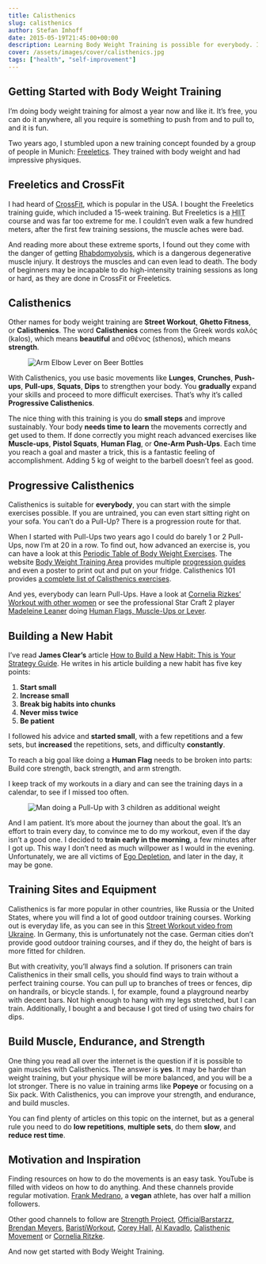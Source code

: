 ```yaml
---
title: Calisthenics
slug: calisthenics
author: Stefan Imhoff
date: 2015-05-19T21:45:00+00:00
description: Learning Body Weight Training is possible for everybody. It’s free, you can do it anywhere, you need no gym or expensive equipment to train, and you can improve constantly.
cover: /assets/images/cover/calisthenics.jpg
tags: ["health", "self-improvement"]
---
```


## Getting Started with Body Weight Training

I’m doing body weight training for almost a year now and like it. It’s free, you can do it anywhere, all you require is something to push from and to pull to, and it is fun.

Two years ago, I stumbled upon a new training concept founded by a group of people in Munich: [Freeletics](https://www.freeletics.com/). They trained with body weight and had impressive physiques.

## Freeletics and CrossFit

I had heard of [CrossFit](https://www.crossfit.com/), which is popular in the USA. I bought the Freeletics training guide, which included a 15-week training. But Freeletics is a <abbr title="High-Intensity Interval Training">HIIT</abbr> course and was far too extreme for me. I couldn’t even walk a few hundred meters, after the first few training sessions, the muscle aches were bad.

And reading more about these extreme sports, I found out they come with the danger of getting [Rhabdomyolysis](https://medium.com/@ericrobertson/crossfits-dirty-little-secret-97bcce70356d), which is a dangerous degenerative muscle injury. It destroys the muscles and can even lead to death. The body of beginners may be incapable to do high-intensity training sessions as long or hard, as they are done in CrossFit or Freeletics.

## Calisthenics

Other names for body weight training are **Street Workout**, **Ghetto Fitness**, or **Calisthenics**. The word **Calisthenics** comes from the Greek words καλός (kalos), which means **beautiful** and σθένος (sthenos), which means **strength**.

<Figure caption="Arm Elbow Lever on Beer Bottles">
	<Image
		src="/assets/images/posts/calisthenics-arm-elbow-lever.jpg"
		alt="Arm Elbow Lever on Beer Bottles"
	/>
</Figure>

With Calisthenics, you use basic movements like **Lunges**, **Crunches**, **Push-ups**, **Pull-ups**, **Squats**, **Dips** to strengthen your body. You **gradually** expand your skills and proceed to more difficult exercises. That’s why it’s called **Progressive Calisthenics**.

<Pullquote text="Adding 5 kg of weight to the barbell doesn’t feel as good." />

The nice thing with this training is you do **small steps** and improve sustainably. Your body **needs time to learn** the movements correctly and get used to them. If done correctly you might reach advanced exercises like **Muscle-ups**, **Pistol Squats**, **Human Flag**, or **One-Arm Push-Ups**. Each time you reach a goal and master a trick, this is a fantastic feeling of accomplishment. Adding 5 kg of weight to the barbell doesn’t feel as good.

## Progressive Calisthenics

Calisthenics is suitable for **everybody**, you can start with the simple exercises possible. If you are untrained, you can even start sitting right on your sofa. You can’t do a Pull-Up? There is a progression route for that.

When I started with Pull-Ups two years ago I could do barely 1 or 2 Pull-Ups, now I’m at 20 in a row. To find out, how advanced an exercise is, you can have a look at this [Periodic Table of Body Weight Exercises](http://strength.stack52.com/periodic-table-of-bodyweight-exercises/). The website [Body Weight Training Area](https://bodyweighttrainingarena.com/) provides multiple [progression guides](https://bodyweighttrainingarena.com/progressive-calisthenics/) and even a poster to print out and put on your fridge. Calisthenics 101 provides [a complete list of Calisthenics exercises](https://www.calisthenics-101.co.uk/blogs/a-complete-list-of-calisthenics-exercises).

And yes, everybody can learn Pull-Ups. Have a look at [Cornelia Rizkes’ Workout with other women](https://youtu.be/FfClYaCzx5U) or see the professional Star Craft 2 player [Madeleine Leaner](https://www.youtube.com/user/MaddeLisk) doing [Human Flags, Muscle-Ups or Lever](https://youtu.be/-ag2gAcbp9M).

## Building a New Habit

I’ve read **James Clear’s** article [How to Build a New Habit: This is Your Strategy Guide](https://jamesclear.com/habit-guide). He writes in his article building a new habit has five key points:

1. **Start small**
2. **Increase small**
3. **Break big habits into chunks**
4. **Never miss twice**
5. **Be patient**

I followed his advice and **started small**, with a few repetitions and a few sets, but **increased** the repetitions, sets, and difficulty **constantly**.

To reach a big goal like doing a **Human Flag** needs to be broken into parts: Build core strength, back strength, and arm strength.

I keep track of my workouts in a diary and can see the training days in a calendar, to see if I missed too often.

<Figure caption="If a father of three can do it, what is your excuse?">
	<Image
		src="/assets/images/posts/calisthenics-best-dad-ever.jpg"
		alt="Man doing a Pull-Up with 3 children as additional weight"
	/>
</Figure>

And I am patient. It’s more about the journey than about the goal. It’s an effort to train every day, to convince me to do my workout, even if the day isn’t a good one. I decided to **train early in the morning**, a few minutes after I got up. This way I don’t need as much willpower as I would in the evening. Unfortunately, we are all victims of [Ego Depletion](https://en.wikipedia.org/wiki/Ego_depletion), and later in the day, it may be gone.

## Training Sites and Equipment

Calisthenics is far more popular in other countries, like Russia or the United States, where you will find a lot of good outdoor training courses. Working out is everyday life, as you can see in this [Street Workout video from Ukraine](https://youtu.be/bvLQZVnz5WM). In Germany, this is unfortunately not the case. German cities don’t provide good outdoor training courses, and if they do, the height of bars is more fitted for children.

But with creativity, you’ll always find a solution. If prisoners can train Calisthenics in their small cells, you should find ways to train without a perfect training course. You can pull up to branches of trees or fences, dip on handrails, or bicycle stands. I, for example, found a playground nearby with decent bars. Not high enough to hang with my legs stretched, but I can train. Additionally, I bought a <AffiliateLink asin="B00EZ24BC2" text="Doorway Pull-Up Bar" /> and <AffiliateLink asin="B0088I92VY" text="Dip Bars" /> because I got tired of using two chairs for dips.

## Build Muscle, Endurance, and Strength

One thing you read all over the internet is the question if it is possible to gain muscles with Calisthenics. The answer is **yes**. It may be harder than weight training, but your physique will be more balanced, and you will be a lot stronger. There is no value in training arms like **Popeye** or focusing on a Six pack. With Calisthenics, you can improve your strength, and endurance, and build muscles.

You can find plenty of articles on this topic on the internet, but as a general rule you need to do **low repetitions**, **multiple sets**, do them **slow**, and **reduce rest time**.

## Motivation and Inspiration

Finding resources on how to do the movements is an easy task. YouTube is filled with videos on how to do anything. And these channels provide regular motivation. [Frank Medrano](https://youtu.be/mvJHw64fxgQ), a **vegan** athlete, has over half a million followers.

Other good channels to follow are [Strength Project](https://www.youtube.com/user/strengthproject), [OfficialBarstarzz](https://www.youtube.com/user/OfficialBarstarzz), [Brendan Meyers](https://www.youtube.com/user/leftyjrpro), [BaristiWorkout](https://www.youtube.com/user/baristiworkout), [Corey Hall](https://www.youtube.com/user/cth38881), [Al Kavadlo](https://www.youtube.com/user/alkavadlo), [Calisthenic Movement](https://www.youtube.com/user/Calisthenicmovement) or [Cornelia Ritzke](https://www.youtube.com/user/ConnyBerlin).

And now get started with Body Weight Training.
